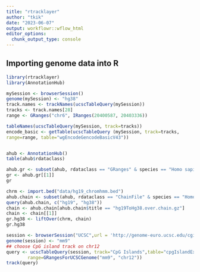 ```yaml
---
title: "rtracklayer"
author: "tkik"
date: "2023-06-07"
output: workflowr::wflow_html
editor_options:
  chunk_output_type: console
---
```


## Importing genome data into R 

```r
library(rtracklayer)
library(AnnotationHub)


```

```r

mySession <- browserSession()
genome(mySession) <- "hg38"
track.names <- trackNames(ucscTableQuery(mySession))
tracks <- track.names[28]
range <- GRanges("chr6", IRanges(20400587, 20403336))

tableNames(ucscTableQuery(mySession, track=tracks))
encode_basic <- getTable(ucscTableQuery (mySession, track=tracks,
range=range, table="wgEncodeGencodeBasicV43"))



```


```r

ahub <- AnnotationHub()
table(ahub$rdataclass)

ahub.gr <- subset(ahub, rdataclass == "GRanges" & species == "Homo sapiens")
gr <- ahub.gr[[1]]
gr

```

```r

chrm <- import.bed("data/hg19_chromhmm.bed")
ahub.chain <- subset(ahub, rdataclass == "ChainFile" & species == "Homo sapiens")
query(ahub.chain, c("hg19", "hg38"))
chain <- ahub.chain[ahub.chain$title == "hg19ToHg38.over.chain.gz"]
chain <- chain[[1]]
gr.hg38 <- liftOver(chrm, chain)
gr.hg38

```

```r
session <- browserSession("UCSC",url = 'http://genome-euro.ucsc.edu/cgi-bin/')
genome(session) <- "mm9"
## choose CpG island track on chr12
query <- ucscTableQuery(session, track="CpG Islands",table="cpgIslandExt",
        range=GRangesForUCSCGenome("mm9", "chr12"))
track(query)
```

